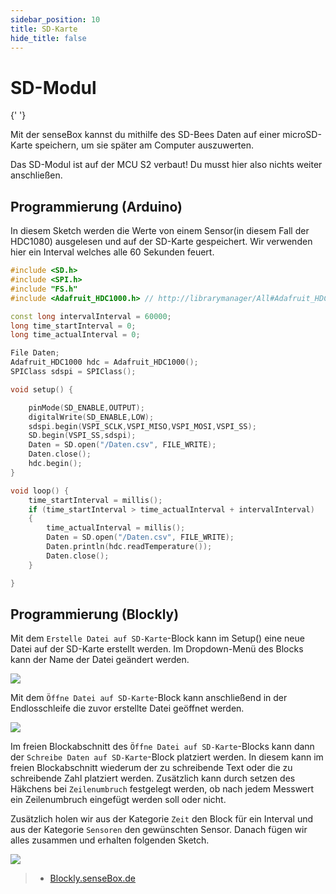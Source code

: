 ```yaml
---
sidebar_position: 10
title: SD-Karte
hide_title: false
---
```



# SD-Modul

<ImageWithText
  src={sdModul}
  size="xl"
  alt="SD Modul"
  title="Das SD Modul findest du hier auf der rechten Seite der MCU S2"
/>{' '}

Mit der senseBox kannst du mithilfe des SD-Bees Daten auf einer microSD-Karte speichern, um sie später am Computer auszuwerten.

<AlertBox type="success" title="Modul onBoard!">
  <p>
    Das SD-Modul ist auf der MCU S2 verbaut! Du musst hier also nichts weiter
    anschließen.
  </p>
</AlertBox>

## Programmierung (Arduino)

In diesem Sketch werden die Werte von einem Sensor(in diesem Fall der HDC1080) ausgelesen und auf der SD-Karte gespeichert. Wir verwenden hier ein Interval welches alle 60 Sekunden feuert.

```cpp
#include <SD.h>
#include <SPI.h>
#include "FS.h"
#include <Adafruit_HDC1000.h> // http://librarymanager/All#Adafruit_HDC1000_Library

const long intervalInterval = 60000;
long time_startInterval = 0;
long time_actualInterval = 0;

File Daten;
Adafruit_HDC1000 hdc = Adafruit_HDC1000();
SPIClass sdspi = SPIClass();

void setup() {

    pinMode(SD_ENABLE,OUTPUT);
    digitalWrite(SD_ENABLE,LOW);
    sdspi.begin(VSPI_SCLK,VSPI_MISO,VSPI_MOSI,VSPI_SS);
    SD.begin(VSPI_SS,sdspi);
    Daten = SD.open("/Daten.csv", FILE_WRITE);
    Daten.close();
    hdc.begin();
}

void loop() {
    time_startInterval = millis();
    if (time_startInterval > time_actualInterval + intervalInterval)
    {
        time_actualInterval = millis();
        Daten = SD.open("/Daten.csv", FILE_WRITE);
        Daten.println(hdc.readTemperature());
        Daten.close();
    }

}

```

## Programmierung (Blockly)

Mit dem `Erstelle Datei auf SD-Karte`-Block kann im Setup() eine neue Datei auf der SD-Karte erstellt werden. Im Dropdown-Menü des Blocks kann der Name der Datei geändert werden.

![](/img/blockly-bilder/sd-karte/blockly-sd-1.svg)

Mit dem `Öffne Datei auf SD-Karte`-Block kann anschließend in der Endlosschleife die zuvor erstellte Datei geöffnet werden.

![](/img/blockly-bilder/sd-karte/blockly-sd-2.svg)

Im freien Blockabschnitt des `Öffne Datei auf SD-Karte`-Blocks kann dann der `Schreibe Daten auf SD-Karte`-Block platziert werden. In diesem kann im freien Blockabschnitt wiederum der zu schreibende Text oder die zu schreibende Zahl platziert werden. Zusätzlich kann durch setzen des Häkchens bei `Zeilenumbruch` festgelegt werden, ob nach jedem Messwert ein Zeilenumbruch eingefügt werden soll oder nicht.

Zusätzlich holen wir aus der Kategorie `Zeit` den Block für ein Interval und aus der Kategorie `Sensoren` den gewünschten Sensor. Danach fügen wir alles zusammen und erhalten folgenden Sketch.

![](/img/blockly-bilder/sd-karte/blockly-sd-3.svg)

> - [Blockly.senseBox.de](https://blockly.sensebox.de/)
